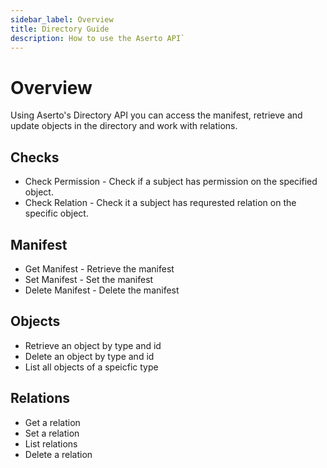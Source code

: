 ```yaml
---
sidebar_label: Overview
title: Directory Guide
description: How to use the Aserto API`
---
```


# Overview

Using Aserto's Directory API you can access the manifest, retrieve and update objects in the directory and work with relations.

## Checks
* Check Permission - Check if a subject has permission on the specified object.
* Check Relation - Check it a subject has requrested relation on the specific object.

## Manifest
* Get Manifest - Retrieve the manifest
* Set Manifest - Set the manifest
* Delete Manifest - Delete the manifest

## Objects
* Retrieve an object by type and id
* Delete an object by type and id
* List all objects of a speicfic type

## Relations
* Get a relation 
* Set a relation
* List relations
* Delete a relation
